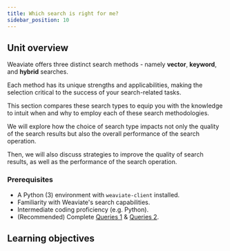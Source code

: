 ```yaml
---
title: Which search is right for me?
sidebar_position: 10
---
```


## <i class="fa-solid fa-chalkboard-user"></i> Unit overview

<!-- import ReactPlayer from 'react-player/lazy'

<ReactPlayer url='https://youtu.be/FU7l5pr2FmU' controls='true'/>
<br/> -->

<!-- :::warning TODO
Intro video here
::: -->

<!-- Provide context for this course, in addition to the concrete learning goals and outcomes. Why would someone want to do this unit? -->

Weaviate offers three distinct search methods - namely **vector**, **keyword**, and **hybrid** searches.

Each method has its unique strengths and applicabilities, making the selection critical to the success of your search-related tasks.

This section compares these search types to equip you with the knowledge to intuit when and why to employ each of these search methodologies.

We will explore how the choice of search type impacts not only the quality of the search results but also the overall performance of the search operation.

Then, we will also discuss strategies to improve the quality of search results, as well as the performance of the search operation.


### <i class="fa-solid fa-clipboard-list-check"></i> Prerequisites

- A Python (3) environment with `weaviate-client` installed.
- Familiarity with Weaviate's search capabilities.
- Intermediate coding proficiency (e.g. Python).
- (Recommended) Complete [Queries 1](../../950_zero_to_mvp/102_queries_1/index.mdx) & [Queries 2](../../950_zero_to_mvp/104_queries_2/index.mdx).


## <i class="fa-solid fa-chalkboard-user"></i> Learning objectives


<LearningGoalsExp />


<LearningGoals unitName="which_search"/>


<GiscusDocComment />
